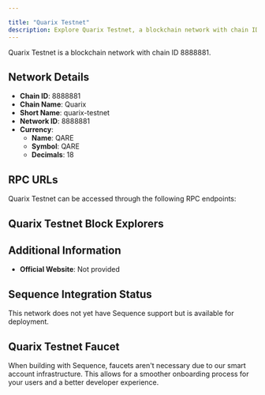 ```yaml
---

title: "Quarix Testnet"
description: Explore Quarix Testnet, a blockchain network with chain ID 8888881. Learn about its native currency, QARE, and how to interact with the network.
---
```




Quarix Testnet is a blockchain network with chain ID 8888881.

## Network Details

- **Chain ID**: 8888881
- **Chain Name**: Quarix
- **Short Name**: quarix-testnet
- **Network ID**: 8888881
- **Currency**: 
  - **Name**: QARE
  - **Symbol**: QARE
  - **Decimals**: 18

## RPC URLs

Quarix Testnet can be accessed through the following RPC endpoints:



## Quarix Testnet Block Explorers



## Additional Information

- **Official Website**: Not provided

## Sequence Integration Status

This network does not yet have Sequence support but is available for deployment.

## Quarix Testnet Faucet

When building with Sequence, faucets aren't necessary due to our smart account infrastructure. This allows for a smoother onboarding process for your users and a better developer experience.

